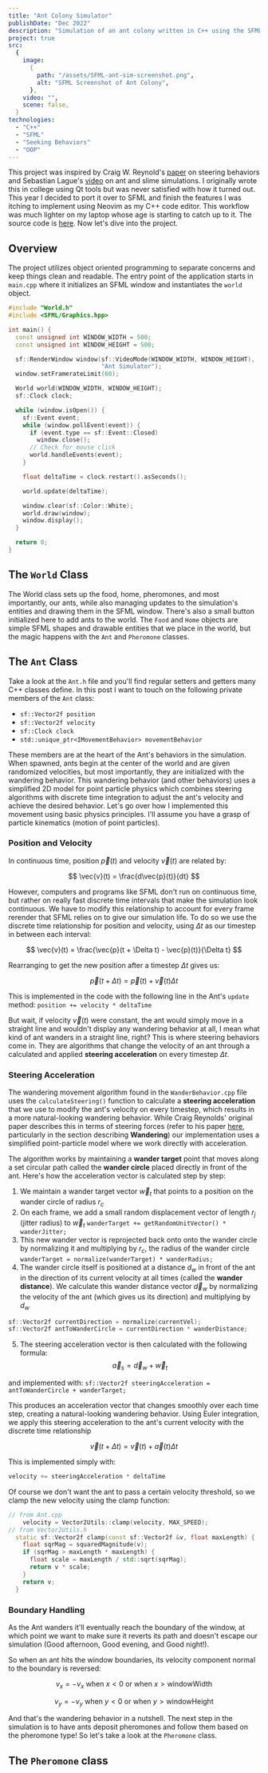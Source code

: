 ```yaml
---
title: "Ant Colony Simulator"
publishDate: "Dec 2022"
description: "Simulation of an ant colony written in C++ using the SFML library"
project: true
src:
  {
    image:
      {
        path: "/assets/SFML-ant-sim-screenshot.png",
        alt: "SFML Screenshot of Ant Colony",
      },
    video: "",
    scene: false,
  }
technologies:
  - "C++"
  - "SFML"
  - "Seeking Behaviors"
  - "OOP"
---
```


This project was inspired by Craig W. Reynold's [paper](https://www.red3d.com/cwr/steer/gdc99/) on steering behaviors and Sebastian Lague's [video](https://www.youtube.com/watch?v=X-iSQQgOd1A&t=118s) on ant and slime simulations. I originally wrote this in college using Qt tools but was never satisfied with how it turned out. This year I decided to port it over to SFML and finish the features I was itching to implement using Neovim as my C++ code editor. This workflow was much lighter on my laptop whose age is starting to catch up to it. The source code is [here](https://github.com/isai7710/ant-sim). Now let's dive into the project.

## Overview

The project utilizes object oriented programming to separate concerns and keep things clean and readable. The entry point of the application starts in `main.cpp` where it initializes an SFML window and instantiates the `world` object.

<Dropdown label="main.cpp file">

```cpp
#include "World.h"
#include <SFML/Graphics.hpp>

int main() {
  const unsigned int WINDOW_WIDTH = 500;
  const unsigned int WINDOW_HEIGHT = 500;

  sf::RenderWindow window(sf::VideoMode(WINDOW_WIDTH, WINDOW_HEIGHT),
                          "Ant Simulator");
  window.setFramerateLimit(60);

  World world(WINDOW_WIDTH, WINDOW_HEIGHT);
  sf::Clock clock;

  while (window.isOpen()) {
    sf::Event event;
    while (window.pollEvent(event)) {
      if (event.type == sf::Event::Closed)
        window.close();
      // Check for mouse click
      world.handleEvents(event);
    }

    float deltaTime = clock.restart().asSeconds();

    world.update(deltaTime);

    window.clear(sf::Color::White);
    world.draw(window);
    window.display();
  }

  return 0;
}
```

</Dropdown>

## The `World` Class

The World class sets up the food, home, pheromones, and most importantly, our ants, while also managing updates to the simulation's entities and drawing them in the SFML window. There's also a small button initialized here to add ants to the world. The `Food` and `Home` objects are simple SFML shapes and drawable entities that we place in the world, but the magic happens with the `Ant` and `Pheromone` classes.

## The `Ant` Class

Take a look at the `Ant.h` file and you'll find regular setters and getters many C++ classes define. In this post I want to touch on the following private members of the `Ant` class:

- `sf::Vector2f position`
- `sf::Vector2f velocity`
- `sf::Clock clock`
- `std::unique_ptr<IMovementBehavior> movementBehavior`

These members are at the heart of the Ant's behaviors in the simulation. When spawned, ants begin at the center of the world and are given randomized velocities, but most importantly, they are initialized with the wandering behavior. This wandering behavior (and other behaviors) uses a simplified 2D model for point particle physics which combines steering algorithms with discrete time integration to adjust the ant's velocity and achieve the desired behavior. Let's go over how I implemented this movement using basic physics principles. I'll assume you have a grasp of particle kinematics (motion of point particles).

### Position and Velocity

In continuous time, position $\vec{p}(t)$ and velocity $\vec{v}(t)$ are related by:

$$
\vec{v}(t) = \frac{d\vec{p}(t)}{dt}
$$

However, computers and programs like SFML don't run on continuous time, but rather on really fast discrete time intervals that make the simulation look continuous. We have to modify this relationship to account for every frame rerender that SFML relies on to give our simulation life. To do so we use the discrete time relationship for position and velocity, using $\Delta t$ as our timestep in between each interval:

$$
\vec{v}(t) = \frac{\vec{p}(t + \Delta t) - \vec{p}(t)}{\Delta t}
$$

Rearranging to get the new position after a timestep $\Delta t$ gives us:

$$
\vec{p}(t + \Delta t) = \vec{p}(t) + \vec{v}(t)\Delta t
$$

This is implemented in the code with the following line in the Ant's `update` method: `position += velocity * deltaTime`

But wait, if velocity $\vec{v}(t)$ were constant, the ant would simply move in a straight line and wouldn't display any wandering behavior at all, I mean what kind of ant wanders in a straight line, right? This is where steering behaviors come in. They are algorithms that change the velocity of an ant through a calculated and applied **steering acceleration** on every timestep $\Delta t$.

### Steering Acceleration

The wandering movement algorithm found in the `WanderBehavior.cpp` file uses the `calculateSteering()` function to calculate a **steering acceleration** that we use to modify the ant's velocity on every timestep, which results in a more natural-looking wandering behavior. While Craig Reynolds' original paper describes this in terms of steering forces (refer to his paper [here](https://www.red3d.com/cwr/steer/gdc99/), particularly in the section describing **Wandering**) our implementation uses a simplified point-particle model where we work directly with acceleration.

<WanderBehaviorDiagram />

The algorithm works by maintaining a **wander target** point that moves along a set circular path called the **wander circle** placed directly in front of the ant. Here's how the acceleration vector is calculated step by step:

1. We maintain a wander target vector $\vec{w}_t$ that points to a position on the wander circle of radius $r_c$
2. On each frame, we add a small random displacement vector of length $r_j$ (jitter radius) to $\vec{w}_t$
   `wanderTarget += getRandomUnitVector() * wanderJitter;`
3. This new wander vector is reprojected back onto onto the wander circle by normalizing it and multiplying by $r_c$, the radius of the wander circle
   `wanderTarget = normalize(wanderTarget) * wanderRadius;`
4. The wander circle itself is positioned at a distance $d_w$ in front of the ant in the direction of its current velocity at all times (called the **wander distance**). We calculate this wander distance vector $\vec{d}_w$ by normalizing the velocity of the ant (which gives us its direction) and multiplying by $d_w$

```cpp
sf::Vector2f currentDirection = normalize(currentVel);
sf::Vector2f antToWanderCircle = currentDirection * wanderDistance;
```

5. The steering acceleration vector is then calculated with the following formula:
   $$
   \vec{a}_s = \vec{d}_w + \vec{w}_t
   $$

and implemented with: `sf::Vector2f steeringAcceleration = antToWanderCircle + wanderTarget;`

This produces an acceleration vector that changes smoothly over each time step, creating a natural-looking wandering behavior. Using Euler integration, we apply this steering acceleration to the ant's current velocity with the discrete time relationship

$$
\vec{v}(t + \Delta t) = \vec{v}(t) + \vec{a}(t)\Delta t
$$

This is implemented simply with:

```cpp
velocity += steeringAcceleration * deltaTime
```

Of course we don't want the ant to pass a certain velocity threshold, so we clamp the new velocity using the clamp function:

```cpp
// from Ant.cpp
    velocity = Vector2Utils::clamp(velocity, MAX_SPEED);
// from Vector2Utils.h
  static sf::Vector2f clamp(const sf::Vector2f &v, float maxLength) {
    float sqrMag = squaredMagnitude(v);
    if (sqrMag > maxLength * maxLength) {
      float scale = maxLength / std::sqrt(sqrMag);
      return v * scale;
    }
    return v;
  }
```

### Boundary Handling

As the Ant wanders it'll eventually reach the boundary of the window, at which point we want to make sure it reverts its path and doesn't escape our simulation (Good afternoon, Good evening, and Good night!).

So when an ant hits the window boundaries, its velocity component normal to the boundary is reversed:

$$
v_x = -v_x \text{ when } x < 0 \text{ or when } x > \text{windowWidth}
$$

$$
v_y = -v_y \text{ when } y < 0 \text{ or when } y > \text{windowHeight}
$$

And that's the wandering behavior in a nutshell. The next step in the simulation is to have ants deposit pheromones and follow them based on the pheromone type! So let's take a look at the `Pheromone` class.

## The `Pheromone` class

<WorkInProgress width="50%" />
